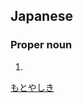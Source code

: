 ==Japanese==
{{ja-kanjitab|本|屋|敷}}

===Proper noun===
{{ja-pos|proper|もとやしき}}

# {{surname|lang=ja}}

[[Category:Japanese surnames|もとやしき]]